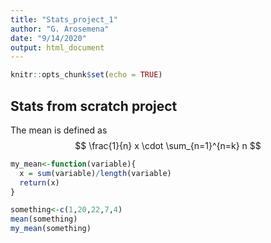 ---
title: "Stats_project_1"
author: "G. Arosemena"
date: "9/14/2020"
output: html_document
---

```{r setup, include=FALSE}
knitr::opts_chunk$set(echo = TRUE)
```

## Stats from scratch project

The mean is defined as $$ \frac{1}{n} x \cdot  \sum_{n=1}^{n=k} n $$


````{r mean}
my_mean<-function(variable){
  x = sum(variable)/length(variable)
  return(x)
}

something<-c(1,20,22,7,4)
mean(something)
my_mean(something)

````



